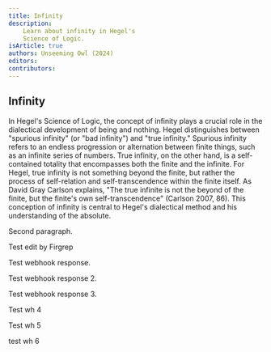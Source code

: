 ```yaml
---
title: Infinity
description:
    Learn about infinity in Hegel's
    Science of Logic.
isArticle: true
authors: Unseeming Owl (2024)
editors:
contributors:
---
```


## Infinity

In Hegel's Science of Logic, the concept of infinity plays a crucial role in the dialectical development of being and nothing. Hegel distinguishes between "spurious infinity" (or "bad infinity") and "true infinity." Spurious infinity refers to an endless progression or alternation between finite things, such as an infinite series of numbers. True infinity, on the other hand, is a self-contained totality that encompasses both the finite and the infinite. For Hegel, true infinity is not something beyond the finite, but rather the process of self-relation and self-transcendence within the finite itself. As David Gray Carlson explains, "The true infinite is not the beyond of the finite, but the finite's own self-transcendence" (Carlson 2007, 86). This conception of infinity is central to Hegel's dialectical method and his understanding of the absolute.

Second paragraph.

Test edit by Firgrep

Test webhook response. 

Test webhook response 2.

Test webhook response 3.

Test wh 4

Test wh 5

test wh 6
